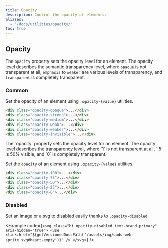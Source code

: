 ```yaml
---
title: Opacity
description: Control the opacity of elements.
aliases:
  - "/docs/utilities/opacity/"
toc: true
---
```



## Opacity

The `opacity` property sets the opacity level for an element. The opacity level describes the semantic transparency level, where `opaque` is not transparent at all, `emphasis` to `weaker` are various levels of transparency, and `transparent` is completely transparent.

### Common

Set the opacity of an element using `.opacity-{value}` utilities.

<div class="bd-example d-sm-flex">
  <div class="opacity-opaque p-lg m-sm bg-brand-primary fw-bold"></div>
  <div class="opacity-strong p-lg m-sm bg-brand-primary fw-bold"></div>
  <div class="opacity-medium p-lg m-sm bg-brand-primary fw-bold"></div>
  <div class="opacity-weak p-lg m-sm bg-brand-primary fw-bold"></div>
  <div class="opacity-weaker p-lg m-sm bg-brand-primary fw-bold"></div>
  <div class="opacity-invisible p-lg m-sm bg-brand-primary fw-bold"></div>
</div>

```html
<div class="opacity-opaque">...</div>
<div class="opacity-strong">...</div>
<div class="opacity-medium">...</div>
<div class="opacity-weak">...</div>
<div class="opacity-weaker">...</div>
<div class="opacity-invisible">...</div>
```

<BootstrapCompatibility>
The `opacity` property sets the opacity level for an element. The opacity level describes the transparency level, where `1` is not transparent at all, `.5` is 50% visible, and `0` is completely transparent.

Set the `opacity` of an element using `.opacity-{value}` utilities.

<div class="bd-example d-sm-flex">
  <div class="opacity-100 p-3 m-2 bg-brand-primary fw-bold"></div>
  <div class="opacity-75 p-3 m-2 bg-brand-primary fw-bold"></div>
  <div class="opacity-50 p-3 m-2 bg-brand-primary fw-bold"></div>
  <div class="opacity-25 p-3 m-2 bg-brand-primary fw-bold"></div>
  <div class="opacity-0 p-3 m-2 bg-brand-primary fw-bold"></div>
</div>

```html
<div class="opacity-100">...</div>
<div class="opacity-75">...</div>
<div class="opacity-50">...</div>
<div class="opacity-25">...</div>
<div class="opacity-0">...</div>
```
</BootstrapCompatibility>

### Disabled

Set an image or a svg to disabled easily thanks to `.opacity-disabled`.

<Example code={`<svg class="bi opacity-disabled text-brand-primary" aria-hidden="true">
    <use xlink:href="${getVersionedDocsPath('/assets/img/ouds-web-sprite.svg#heart-empty')}" />
  </svg>`} />
